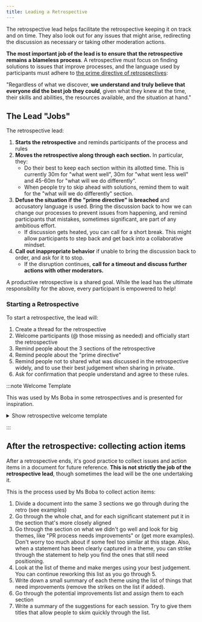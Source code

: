 ```yaml
---
title: Leading a Retrospective
---
```



The retrospective lead helps facilitate the retrospective keeping it on track
and on time. They also look out for any issues that might arise, redirecting the
discussion as necessary or taking other moderation actions.

**The most important job of the lead is to ensure that the retrospective remains
a blameless process**. A retrospective must focus on finding solutions to issues
that improve processes, and the language used by participants must adhere to
[the prime directive of retrospectives](https://retrospectivewiki.org/index.php?title=The_Prime_Directive):

<Aside type="tip" title="The Prime Directive of Retrospectives">

"Regardless of what we discover, **we understand and truly believe that everyone
did the best job they could**, given what they knew at the time, their skills
and abilities, the resources available, and the situation at hand."

</Aside>

## The Lead "Jobs"

The retrospective lead:

1. **Starts the retrospective** and reminds participants of the process and
   rules
2. **Moves the retrospective along through each section.** In particular, they:
   - Do their best to keep each section within its allotted time. This is
     currently 30m for "what went well", 30m for "what went less well" and
     45-60m for "what will we do differently".
   - When people try to skip ahead with solutions, remind them to wait for the
     "what will we do differently" section.
3. **Defuse the situation if the "prime directive" is breached** and accusatory
   language is used. Bring the discussion back to how we can change our
   processes to prevent issues from happening, and remind participants that
   mistakes, sometimes significant, are part of any ambitious effort.
   - If discussion gets heated, you can call for a short break. This might allow
     participants to step back and get back into a collaborative mindset.
4. **Call out inappropriate behavior** if unable to bring the discussion back to
   order, and ask for it to stop.
   - If the disruption continues, **call for a timeout and discuss further
     actions with other moderators.**

<Aside type="tip">

A productive retrospective is a shared goal. While the lead has the ultimate
responsibility for the above, every participant is empowered to help!

</Aside>

### Starting a Retrospective

To start a retrospective, the lead will:

1. Create a thread for the retrospective
2. Welcome participants (@ those missing as needed) and officially start the
   retrospective
3. Remind people about the 3 sections of the retrospective
4. Remind people about the "prime directive"
5. Remind people not to shared what was discussed in the retrospective widely,
   and to use their best judgement when sharing in private.
6. Ask for confirmation that people understand and agree to these rules.

:::note Welcome Template

This was used by Ms Boba in some retrospectives and is presented for
inspiration.

<details>
  <summary> Show retrospective welcome template </summary>

> Welcome everyone! For some of you this is the first retrospective and others
> might need a refresher, so let me give you an overview of how it works

---

> This retrospective will go through 3 sections:
>
> 1. we're going to celebrate and discuss everything that went well during this
>    sprint (~30m)
> 2. we're going to discuss what we think went less well (~30m)
> 3. we're going to brainstorm ideas to help us do more of the things in 1, and
>    avoid the issues in 2 (~45-60m)

---

> The most important bit to keep in mind is that in nothing discussed should be
> taken (or intended) as blaming people for things that happened or didn't
> happen. **We must recognize that "everyone of us did the best they could with
> the situation they were in at the time"**. Our goal is not to change people,
> but to make our practices stronger so that we can become more effective and
> resilient, even when issues inevitably happen.

---

> Last bit: unless you have permission from the participant to share widely,
> what's discussed here should remain private. Discussing the retrospective with
> small circles of friends is fine (within limits), but try to use your best
> judgement and honor people's right to privacy.

---

> Any questions?

</details>

:::

## After the retrospective: collecting action items

After a retrospective ends, it's good practice to collect issues and action
items in a document for future reference. **This is not strictly the job of the
retrospective lead**, though sometimes the lead will be the one undertaking it.

This is the process used by Ms Boba to collect action items:

1. Divide a document into the same 3 sections we go through during the retro
   (see examples)
2. Go through the whole chat, and for each significant statement put it in the
   section that's more closely aligned
3. Go through the section on what we didn't go well and look for big themes,
   like "PR process needs improvements" or (get more examples). Don't worry too
   much about if some feel too similar at this stage. Also, when a statement has
   been clearly captured in a theme, you can strike through the statement to
   help you find the ones that still need positioning.
4. Look at the list of theme and make merges using your best judgement. You can
   continue reworking this list as you go through 5.
5. Write down a small summary of each theme using the list of things that need
   improvements (remove the strikes on the list if added).
6. Go through the potential improvements list and assign them to each section
7. Write a summary of the suggestions for each session. Try to give them titles
   that allow people to skim quickly through the list.
